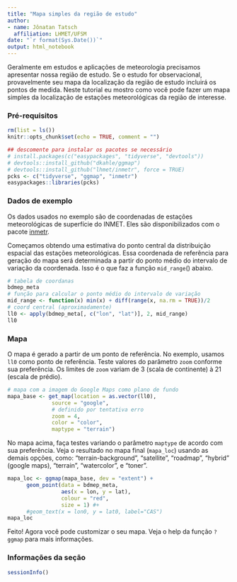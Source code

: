 ```yaml
---
title: "Mapa simples da região de estudo"
author:
- name: Jônatan Tatsch
  affiliation: LHMET/UFSM
date: "`r format(Sys.Date())`"
output: html_notebook
---
```


Geralmente em estudos e aplicações de meteorologia precisamos apresentar nossa região de estudo. Se o estudo for observacional, provavelmente seu mapa da localização da região de estudo incluirá os pontos de medida. Neste tutorial eu mostro como você pode fazer um mapa simples da localização de estações meteorológicas da região de interesse.

### Pré-requisitos


```r
rm(list = ls())
knitr::opts_chunk$set(echo = TRUE, comment = "")
```

```r
## descomente para instalar os pacotes se necessário
# install.packages(c("easypackages", "tidyverse", "devtools"))
# devtools::install_github("dkahle/ggmap")
# devtools::install_github("lhmet/inmetr", force = TRUE)
pcks <- c("tidyverse", "ggmap", "inmetr")
easypackages::libraries(pcks)
```

### Dados de exemplo

Os dados usados no exemplo são de coordenadas de estações meteorológicas de superfície do INMET. Eles são disponibilizados com o pacote [inmetr](https://github.com/lhmet/inmetr).

Começamos obtendo uma estimativa do ponto central da distribuição espacial das estações meteorológicas. Essa coordenada de referência para geração do mapa será determinada a partir do ponto médio do intervalo de variação da coordenada. Isso é o que faz a função `mid_range`() abaixo.

```r
# tabela de coordanas
bdmep_meta
# função para calcular o ponto médio do intervalo de variação
mid_range <- function(x) min(x) + diff(range(x, na.rm = TRUE))/2
# coord central (aproximadamente)
ll0 <- apply(bdmep_meta[, c("lon", "lat")], 2, mid_range)
ll0
```



### Mapa

O mapa é gerado a partir de um ponto de referência. No exemplo, usamos `ll0` como ponto de referência. Teste valores do parâmetro `zoom` conforme sua preferência. Os limites de `zoom` variam de 3 (scala de continente) à 21 (escala de prédio).

```r
# mapa com a imagem do Google Maps como plano de fundo
mapa_base <- get_map(location = as.vector(ll0), 
              source = "google",
              # definido por tentativa erro
              zoom = 4, 
              color = "color",
              maptype = "terrain")
```

No mapa acima, faça testes variando o parâmetro `maptype` de acordo com sua preferência. Veja o resultado no mapa final (`mapa_loc`) usando as demais opções, como: "terrain-background", "satellite", "roadmap", "hybrid" (google maps), "terrain", "watercolor", e "toner".

```r
mapa_loc <- ggmap(mapa_base, dev = "extent") +
      geom_point(data = bdmep_meta,
                 aes(x = lon, y = lat),
                 colour = "red",
                 size = 1) #+
      #geom_text(x = lon0, y = lat0, label="CAS")
mapa_loc
```


Feito! Agora você pode customizar o seu mapa.  Veja o help da função `?ggmap` para mais informações.

### Informações da seção

```r
sessionInfo()
```
